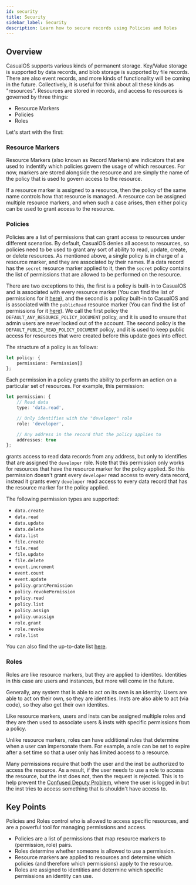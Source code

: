```yaml
---
id: security
title: Security
sidebar_label: Security
description: Learn how to secure records using Policies and Roles
---
```


## Overview

CasualOS supports various kinds of permanent storage. Key/Value storage is supported by data records, and blob storage is supported by file records. There are also event records, and more kinds of functionality will be coming in the future. Collectively, it is useful for think about all these kinds as "resources". Resources are stored in records, and access to resources is governed by three things:

-   Resource Markers
-   Policies
-   Roles

Let's start with the first:

### Resource Markers

Resource Markers (also known as Record Markers) are indicators that are used to indentify which policies govern the usage of which resources. For now, markers are stored alongside the resource and are simply the name of the policy that is used to govern access to the resource.

If a resource marker is assigned to a resource, then the policy of the same name controls how that resource is managed. A resource can be assigned multiple resource markers, and when such a case arises, then either policy can be used to grant access to the resource.

### Policies

Policies are a list of permissions that can grant access to resources under different scenarios. By default, CasualOS denies all access to resources, so policies need to be used to grant any sort of ability to read, update, create, or delete resources. As mentioned above, a single policy is in charge of a resource marker, and they are associated by their names. If a data record has the `secret` resource marker applied to it, then the `secret` policy contains the list of permissions that are allowed to be performed on the resource.

There are two exceptions to this, the first is a policy is built-in to CasualOS and is associated with every resource marker (You can find the list of permissions for it [here](https://github.com/casual-simulation/casualos/blob/93c8b271586fa67ebeb113d6ed5d61a0bfb8a73e/src/aux-records/PolicyPermissions.ts#L716)), and the second is a policy built-in to CasualOS and is associated with the `publicRead` resource marker (You can find the list of permissions for it [here](https://github.com/casual-simulation/casualos/blob/93c8b271586fa67ebeb113d6ed5d61a0bfb8a73e/src/aux-records/PolicyPermissions.ts#L847)). We call the first policy the `DEFAULT_ANY_RESOURCE_POLICY_DOCUMENT` policy, and it is used to ensure that admin users are never locked out of the account. The second policy is the `DEFAULT_PUBLIC_READ_POLICY_DOCUMENT` policy, and it is used to keep public access for resources that were created before this update goes into effect.

The structure of a policy is as follows:

```typescript
let policy: {
    permissions: Permission[]
};
```

Each permission in a policy grants the ability to perform an action on a particular set of resources. For example, this permission:

```typescript
let permission: {
    // Read data
    type: 'data.read',

    // Only identifies with the "developer" role
    role: 'developer',

    // Any address in the record that the policy applies to
    addresses: true
};
```

grants access to read data records from any address, but only to identifies that are assigned the `developer` role. Note that this permission only works for resources that have the resource marker for the policy applied. So this permission doesn't grant every `developer` read access to every data record, instead it grants every `developer` read access to every data record that has the resource marker for the policy applied.

The following permission types are supported:

-   `data.create`
-   `data.read`
-   `data.update`
-   `data.delete`
-   `data.list`
-   `file.create`
-   `file.read`
-   `file.update`
-   `file.delete`
-   `event.increment`
-   `event.count`
-   `event.update`
-   `policy.grantPermission`
-   `policy.revokePermission`
-   `policy.read`
-   `policy.list`
-   `policy.assign`
-   `policy.unassign`
-   `role.grant`
-   `role.revoke`
-   `role.list`

You can also find the up-to-date list [here](https://github.com/casual-simulation/casualos/blob/develop/src/aux-records/PolicyPermissions.ts).

### Roles

Roles are like resource markers, but they are applied to identites. Identities in this case are users and instances, but more will come in the future.

Generally, any system that is able to act on its own is an identity. Users are able to act on their own, so they are identities. Insts are also able to act (via code), so they also get their own identites.

Like resource markers, users and insts can be assigned multiple roles and they are then used to associate users & insts with specific permissions from a policy.

Unlike resource markers, roles can have additional rules that determine when a user can impersonate them. For example, a role can be set to expire after a set time so that a user only has limited access to a resource.

Many permissions require that both the user and the inst be authorized to access the resource. As a result, if the user needs to use a role to access the resource, but the inst does not, then the request is rejected. This is to help prevent the [Confused Deputy Problem](https://en.wikipedia.org/wiki/Confused_deputy_problem), where the user is logged in but the inst tries to access something that is shouldn't have access to.

## Key Points

Policies and Roles control who is allowed to access specific resources, and are a powerful tool for managing permissions and access.

-   Policies are a list of permissions that map resource markers to (permission, role) pairs.
-   Roles determine whether someone is allowed to use a permission.
-   Resource markers are applied to resources and determine which policies (and therefore which permissions) apply to the resource.
-   Roles are assigned to identities and determine which specific permissions an identity can use.